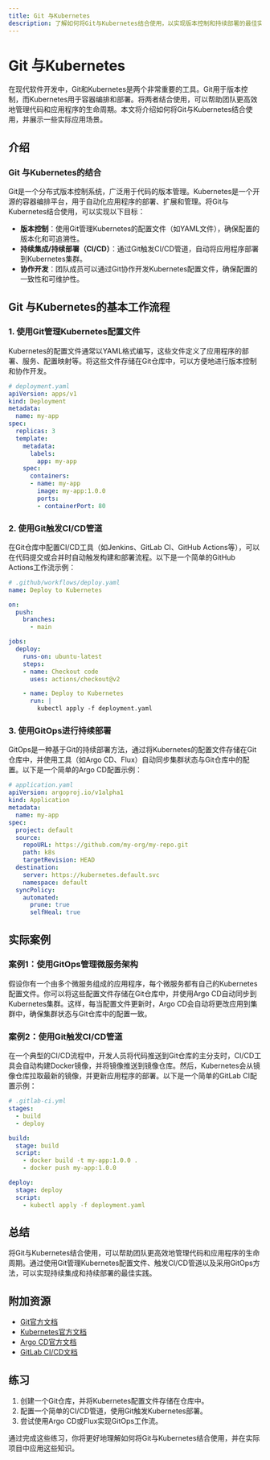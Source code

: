 ```yaml
---
title: Git 与Kubernetes
description: 了解如何将Git与Kubernetes结合使用，以实现版本控制和持续部署的最佳实践。
---
```


# Git 与Kubernetes

在现代软件开发中，Git和Kubernetes是两个非常重要的工具。Git用于版本控制，而Kubernetes用于容器编排和部署。将两者结合使用，可以帮助团队更高效地管理代码和应用程序的生命周期。本文将介绍如何将Git与Kubernetes结合使用，并展示一些实际应用场景。

## 介绍

### Git 与Kubernetes的结合

Git是一个分布式版本控制系统，广泛用于代码的版本管理。Kubernetes是一个开源的容器编排平台，用于自动化应用程序的部署、扩展和管理。将Git与Kubernetes结合使用，可以实现以下目标：

- **版本控制**：使用Git管理Kubernetes的配置文件（如YAML文件），确保配置的版本化和可追溯性。
- **持续集成/持续部署（CI/CD）**：通过Git触发CI/CD管道，自动将应用程序部署到Kubernetes集群。
- **协作开发**：团队成员可以通过Git协作开发Kubernetes配置文件，确保配置的一致性和可维护性。

## Git 与Kubernetes的基本工作流程

### 1. 使用Git管理Kubernetes配置文件

Kubernetes的配置文件通常以YAML格式编写，这些文件定义了应用程序的部署、服务、配置映射等。将这些文件存储在Git仓库中，可以方便地进行版本控制和协作开发。

```yaml
# deployment.yaml
apiVersion: apps/v1
kind: Deployment
metadata:
  name: my-app
spec:
  replicas: 3
  template:
    metadata:
      labels:
        app: my-app
    spec:
      containers:
      - name: my-app
        image: my-app:1.0.0
        ports:
        - containerPort: 80
```

### 2. 使用Git触发CI/CD管道

在Git仓库中配置CI/CD工具（如Jenkins、GitLab CI、GitHub Actions等），可以在代码提交或合并时自动触发构建和部署流程。以下是一个简单的GitHub Actions工作流示例：

```yaml
# .github/workflows/deploy.yaml
name: Deploy to Kubernetes

on:
  push:
    branches:
      - main

jobs:
  deploy:
    runs-on: ubuntu-latest
    steps:
    - name: Checkout code
      uses: actions/checkout@v2

    - name: Deploy to Kubernetes
      run: |
        kubectl apply -f deployment.yaml
```

### 3. 使用GitOps进行持续部署

GitOps是一种基于Git的持续部署方法，通过将Kubernetes的配置文件存储在Git仓库中，并使用工具（如Argo CD、Flux）自动同步集群状态与Git仓库中的配置。以下是一个简单的Argo CD配置示例：

```yaml
# application.yaml
apiVersion: argoproj.io/v1alpha1
kind: Application
metadata:
  name: my-app
spec:
  project: default
  source:
    repoURL: https://github.com/my-org/my-repo.git
    path: k8s
    targetRevision: HEAD
  destination:
    server: https://kubernetes.default.svc
    namespace: default
  syncPolicy:
    automated:
      prune: true
      selfHeal: true
```

## 实际案例

### 案例1：使用GitOps管理微服务架构

假设你有一个由多个微服务组成的应用程序，每个微服务都有自己的Kubernetes配置文件。你可以将这些配置文件存储在Git仓库中，并使用Argo CD自动同步到Kubernetes集群。这样，每当配置文件更新时，Argo CD会自动将更改应用到集群中，确保集群状态与Git仓库中的配置一致。

### 案例2：使用Git触发CI/CD管道

在一个典型的CI/CD流程中，开发人员将代码推送到Git仓库的主分支时，CI/CD工具会自动构建Docker镜像，并将镜像推送到镜像仓库。然后，Kubernetes会从镜像仓库拉取最新的镜像，并更新应用程序的部署。以下是一个简单的GitLab CI配置示例：

```yaml
# .gitlab-ci.yml
stages:
  - build
  - deploy

build:
  stage: build
  script:
    - docker build -t my-app:1.0.0 .
    - docker push my-app:1.0.0

deploy:
  stage: deploy
  script:
    - kubectl apply -f deployment.yaml
```

## 总结

将Git与Kubernetes结合使用，可以帮助团队更高效地管理代码和应用程序的生命周期。通过使用Git管理Kubernetes配置文件、触发CI/CD管道以及采用GitOps方法，可以实现持续集成和持续部署的最佳实践。

## 附加资源

- [Git官方文档](https://git-scm.com/doc)
- [Kubernetes官方文档](https://kubernetes.io/docs/home/)
- [Argo CD官方文档](https://argo-cd.readthedocs.io/en/stable/)
- [GitLab CI/CD文档](https://docs.gitlab.com/ee/ci/)

## 练习

1. 创建一个Git仓库，并将Kubernetes配置文件存储在仓库中。
2. 配置一个简单的CI/CD管道，使用Git触发Kubernetes部署。
3. 尝试使用Argo CD或Flux实现GitOps工作流。

通过完成这些练习，你将更好地理解如何将Git与Kubernetes结合使用，并在实际项目中应用这些知识。